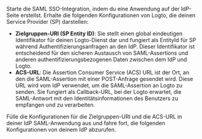 Starte die SAML SSO-Integration, indem du eine Anwendung auf der IdP-Seite erstellst. Erhalte die folgenden Konfigurationen von Logto, die deinen Service Provider (SP) darstellen:

- **Zielgruppen-URI (SP Entity ID)**: Sie stellt einen global eindeutigen Identifikator für deinen Logto-Dienst dar und fungiert als EntityId für SP während Authentifizierungsanfragen an den IdP. Dieser Identifikator ist entscheidend für den sicheren Austausch von SAML-Assertions und anderen authentifizierungsbezogenen Daten zwischen dem IdP und Logto.
- **ACS-URL**: Die Assertion Consumer Service (ACS) URL ist der Ort, an den die SAML-Assertion mit einer POST-Anfrage gesendet wird. Diese URL wird vom IdP verwendet, um die SAML-Assertion an Logto zu senden. Sie fungiert als Callback-URL, bei der Logto erwartet, die SAML-Antwort mit den Identitätsinformationen des Benutzers zu empfangen und zu verarbeiten.

Fülle die Konfigurationen für die Zielgruppen-URI und die ACS-URL in deiner IdP SAML-Anwendung aus und fahre fort, die folgenden Konfigurationen von deinem IdP abzurufen.
